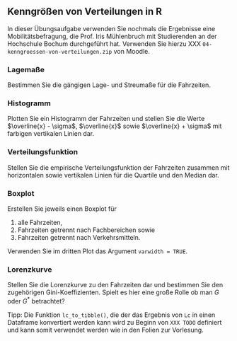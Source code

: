 ## Kenngrößen von Verteilungen in R

In dieser Übungsaufgabe verwenden Sie nochmals die Ergebnisse eine Mobilitätsbefragung, die Prof. Iris Mühlenbruch mit Studierenden an der Hochschule Bochum durchgeführt hat. Verwenden Sie hierzu XXX `04-kenngroessen-von-verteilungen.zip` von Moodle.

### Lagemaße

Bestimmen Sie die gängigen Lage- und Streumaße für die Fahrzeiten.

### Histogramm

Plotten Sie ein Histogramm der Fahrzeiten und stellen Sie die Werte $\overline{x} - \sigma$, $\overline{x}$ sowie $\overline{x} + \sigma$ mit farbigen vertikalen Linien dar.

### Verteilungsfunktion

Stellen Sie die empirische Verteilungsfunktion der Fahrzeiten zusammen mit horizontalen sowie vertikalen Linien für die Quartile und den Median dar.

### Boxplot

Erstellen Sie jeweils einen Boxplot für

1. alle Fahrzeiten,
1. Fahrzeiten getrennt nach Fachbereichen sowie
1. Fahrzeiten getrennt nach Verkehrsmitteln.

Verwenden Sie im dritten Plot das Argument `varwidth = TRUE`.

### Lorenzkurve

Stellen Sie die Lorenzkurve zu den Fahrzeiten dar und bestimmen Sie den zugehörigen Gini-Koeffizienten. Spielt es hier eine große Rolle ob man $G$ oder $G^*$ betrachtet?

Tipp: Die Funktion `lc_to_tibble()`, die der das Ergebnis von `Lc` in einen Dataframe konvertiert werden kann wird zu Beginn von `XXX TODO` definiert und kann somit verwendet werden wie in den Folien zur Vorlesung.